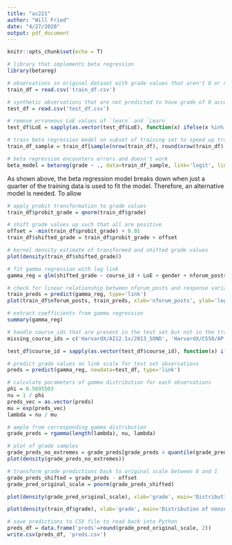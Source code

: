 ```yaml
---
title: "ac221"
author: "Will Fried"
date: "4/27/2020"
output: pdf_document
---
```


```r
knitr::opts_chunk$set(echo = T)
```

```r
# library that implements beta regression 
library(betareg)
```

```r
# observations in original dataset with grade values that aren't 0 or null
train_df = read.csv('train_df.csv')
```

```r
# synthetic observations that are not predicted to have grade of 0 according to logistic regression
test_df = read.csv('test_df.csv')
```

```r
# remove erroneous LoE values of `learn` and `Learn`
test_df$LoE = sapply(as.vector(test_df$LoE), function(x) ifelse(x %in% c('learn', 'Learn'), 'None', x))
```


```r
# train beta regression model on subset of training set to speed up training process
train_df_sample = train_df[sample(nrow(train_df), round(nrow(train_df) / 10)), ]
```

```r
# beta regression encounters errors and doesn't work
beta_model = betareg(grade ~ ., data=train_df_sample, link='logit', link.phi='identity', control=betareg.control(trace=T, maxit=100))
```

As shown above, the beta regression model breaks down when just a quarter of the training data is used to fit the model. Therefore, an alternative model is needed. To allow 

```r
# apply probit transformation to grade values
train_df$probit_grade = qnorm(train_df$grade)
```

```r
# shift grade values up such that all are positive 
offset = -min(train_df$probit_grade) + 0.01
train_df$shifted_grade = train_df$probit_grade + offset
```


```r
# kernel density estimate of transformed and shifted grade values
plot(density(train_df$shifted_grade))
```


```r
# fit gamma regression with log link
gamma_reg = glm(shifted_grade ~ course_id + LoE + gender + nforum_posts + YoB_missing + YoB_centered + from_USA, data=train_df, family=Gamma(log), control=glm.control(maxit=15, trace=T))
```


```r
# check for linear relationship between nforum_posts and response variable on link scale
train_preds = predict(gamma_reg, type='link')
plot(train_df$nforum_posts, train_preds, xlab='nforum_posts', ylab='log of predicted response')
```



```r
# extract coefficients from gamma regression
summary(gamma_reg)
```



```r
# handle course_ids that are present in the test set but not in the training set by filling in different course_id
missing_course_ids = c('HarvardX/AI12.1x/2013_SOND', 'HarvardX/CS50/AP', 'HarvardX/CS50B/Business', 'HarvardX/CS50T/Technology', 'HarvardX/HAA1x/1T2014', 'HarvardX/HLS1.1x/1T2014', 'HarvardX/HLS1x/2013_Spring', 'HarvardX/HLS1xA/Copyright', 'HarvardX/HLS1xB/Copyright', 'HarvardX/HLS1xC/Copyright', 'HarvardX/HLS1xD/Copyright', 'HarvardX/MCB80.1x/2013_SOND', 'HarvardX/MCB80.1x/2T2016', 'HarvardX/MCB80.2x/2T2016', 'HarvardX/MCB80.2x/3T2014', 'HarvardX/MCB80.3x/2T2016', 'HarvardX/MCB80.3x/3T2015', 'HarvardX/MUS24.4x/2T2018', 'HarvardX/PH211x/1T2018', 'HarvardX/PH525.5x/2T2018', 'HarvardX/PH525.6x/2T2018', 'HarvardX/PH525.7x/2T2018', 'HarvardX/CS50/X')

test_df$course_id = sapply(as.vector(test_df$course_id), function(x) ifelse(x %in% missing_course_ids, 'HarvardX/HKS101A/2015T3', x))
```


```r
# predict grade values on link scale for test set observations
preds = predict(gamma_reg, newdata=test_df, type='link')
```

```r
# calculate parameters of gamma distribution for each observations
phi = 0.5695503
nu = 1 / phi
preds_vec = as.vector(preds)
mu = exp(preds_vec)
lambda = nu / mu
```

```r
# ample from corresponding gamma distribution
grade_preds = rgamma(length(lambda), nu, lambda)
```

```r
# plot of grade samples
grade_preds_no_extremes = grade_preds[grade_preds < quantile(grade_preds, 0.99)]
plot(density(grade_preds_no_extremes))
```

```r
# transform grade predictions back to original scale between 0 and 1
grade_preds_shifted = grade_preds - offset
grade_pred_original_scale = pnorm(grade_preds_shifted)
```

```r
plot(density(grade_pred_original_scale), xlab='grade', main='Distribution of predicted grades')
```

```r
plot(density(train_df$grade), xlab='grade', main='Distribution of nonzero grade in original dataset')
```

```r
# save predictions to CSV file to read back into Python 
preds_df = data.frame('preds'=round(grade_pred_original_scale, 2))
write.csv(preds_df, 'preds.csv')
```




